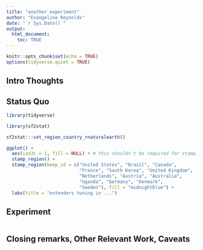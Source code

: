 ```yaml
---
title: "another experiment"
author: "Evangeline Reynolds"
date: "`r Sys.Date()`"
output: 
  html_document:
    toc: TRUE
---
```


```r
knitr::opts_chunk$set(echo = TRUE)
options(tidyverse.quiet = TRUE)
```




## Intro Thoughts


## Status Quo

```r
library(tidyverse)

library(sf2stat)

sf2stat:::set_region_country_rnaturalearth()

ggplot() + 
  aes(iso3c = 1, fill = NULL) + # this shouldn't be required for stamp, but is
  stamp_region() + 
  stamp_region(keep_id = c("United States", "Brazil", "Canada", 
                           "France", "South Korea", "United Kingdom",
                           "Netherlands", "Austria", "Australia", 
                           "Uganda", "Germany", "Denmark",
                           "Sweden"), fill = "midnightblue") +
  labs(title = "extenders tuning in ...")


```

## Experiment

```r

```



## Closing remarks, Other Relevant Work, Caveats
